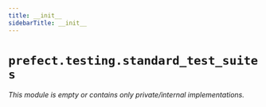 ```yaml
---
title: __init__
sidebarTitle: __init__
---
```


# `prefect.testing.standard_test_suites`

*This module is empty or contains only private/internal implementations.*
